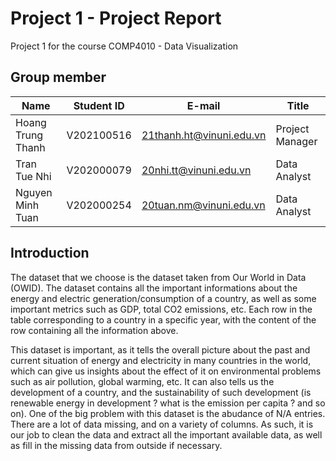 # Project 1 - Project Report

Project 1 for the course COMP4010 - Data Visualization

## Group member

| Name              | Student ID | E-mail                                                               | Title           |
|---------------|---------------|---------------------------|---------------|
| Hoang Trung Thanh | V202100516 | [21thanh.ht\@vinuni.edu.vn](mailto:21thanh.ht@vinuni.edu.vn){.email} | Project Manager |
| Tran Tue Nhi      | V202000079 | [20nhi.tt\@vinuni.edu.vn](mailto:20nhi.tt@vinuni.edu.vn){.email}     | Data Analyst    |
| Nguyen Minh Tuan  | V202000254 | [20tuan.nm\@vinuni.edu.vn](mailto:20tuan.nm@vinuni.edu.vn){.email}   | Data Analyst    |

## Introduction

The dataset that we choose is the dataset taken from Our World in Data (OWID). The dataset contains all the important informations about the energy and electric generation/consumption of a country, as well as some important metrics such as GDP, total CO2 emissions, etc. Each row in the table corresponding to a country in a specific year, with the content of the row containing all the information above.

This dataset is important, as it tells the overall picture about the past and current situation of energy and electricity in many countries in the world, which can give us insights about the effect of it on environmental problems such as air pollution, global warming, etc. It can also tells us the development of a country, and the sustainability of such development (is renewable energy in development ? what is the emission per capita ? and so on). One of the big problem with this dataset is the abudance of N/A entries. There are a lot of data missing, and on a variety of columns. As such, it is our job to clean the data and extract all the important available data, as well as fill in the missing data from outside if necessary.

